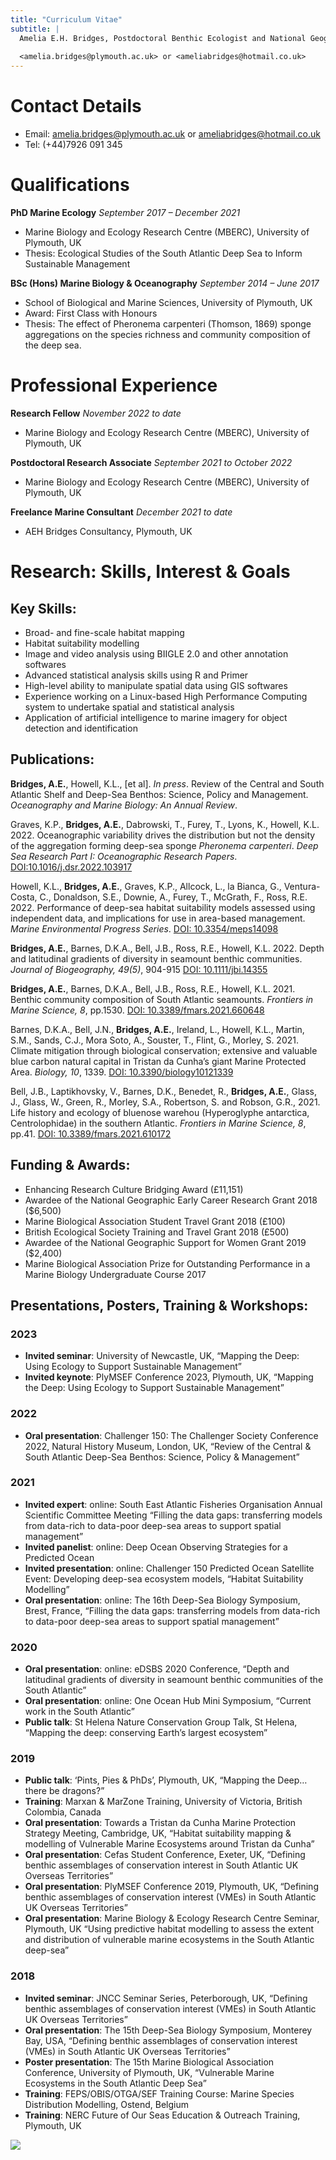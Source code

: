 ```yaml
---
title: "Curriculum Vitae"
subtitle: |
  Amelia E.H. Bridges, Postdoctoral Benthic Ecologist and National Geographic Explorer
  
  <amelia.bridges@plymouth.ac.uk> or <ameliabridges@hotmail.co.uk>
---
```


# Contact Details

* Email:    [amelia.bridges@plymouth.ac.uk](amelia.bridges@plymouth.ac.uk) or [ameliabridges@hotmail.co.uk](ameliabridges@hotmail.co.uk)
* Tel:      (+44)7926 091 345

# Qualifications

**PhD Marine Ecology** *September 2017 – December 2021*

* Marine Biology and Ecology Research Centre (MBERC), University of Plymouth, UK
* Thesis: Ecological Studies of the South Atlantic Deep Sea to Inform Sustainable Management


**BSc (Hons) Marine Biology & Oceanography** *September 2014 – June 2017*

* School of Biological and Marine Sciences, University of Plymouth, UK
* Award: First Class with Honours
* Thesis: The effect of Pheronema carpenteri (Thomson, 1869) sponge aggregations on the species richness and community composition of the deep sea.

# Professional Experience

**Research Fellow** *November 2022 to date*

* Marine Biology and Ecology Research Centre (MBERC), University of Plymouth, UK

**Postdoctoral Research Associate** *September 2021 to October 2022*

* Marine Biology and Ecology Research Centre (MBERC), University of Plymouth, UK


**Freelance Marine Consultant** *December 2021 to date*

* AEH Bridges Consultancy, Plymouth, UK


# Research: Skills, Interest & Goals

## Key Skills:

* Broad- and fine-scale habitat mapping
* Habitat suitability modelling
* Image and video analysis using BIIGLE 2.0 and other annotation softwares
* Advanced statistical analysis skills using R and Primer
* High-level ability to manipulate spatial data using GIS softwares 
* Experience working on a Linux-based High Performance Computing system to undertake spatial and statistical analysis
* Application of artificial intelligence to marine imagery for object detection and identification 

## Publications:

**Bridges, A.E.**, Howell, K.L., [et al]. *In press*. Review of the Central and South Atlantic Shelf and Deep-Sea Benthos: Science, Policy and Management. *Oceanography and Marine Biology: An Annual Review*.

Graves, K.P., **Bridges, A.E.**, Dabrowski, T., Furey, T., Lyons, K., Howell, K.L. 2022. Oceanographic variability drives the distribution but not the density of the aggregation forming deep-sea sponge *Pheronema carpenteri*. *Deep Sea Research Part I: Oceanographic Research Papers*. [DOI:10.1016/j.dsr.2022.103917](https://www.sciencedirect.com/science/article/pii/S0967063722002291?via%3Dihub#fig1)

Howell, K.L., **Bridges, A.E.**, Graves, K.P., Allcock, L., la Bianca, G., Ventura-Costa, C., Donaldson, S.E., Downie, A., Furey, T., McGrath, F., Ross, R.E. 2022. Performance of deep-sea habitat suitability models assessed using independent data, and implications for use in area-based management. *Marine Environmental Progress Series*. [DOI: 10.3354/meps14098](https://www.int-res.com/abstracts/meps/v695/p33-51/)

**Bridges, A.E.**, Barnes, D.K.A., Bell, J.B., Ross, R.E., Howell, K.L. 2022. Depth and latitudinal gradients of diversity in seamount benthic communities. *Journal of Biogeography, 49(5)*, 904-915 [DOI: 10.1111/jbi.14355](https://doi.org/10.1111/jbi.14355)

**Bridges, A.E.**, Barnes, D.K.A., Bell, J.B., Ross, R.E., Howell, K.L. 2021. Benthic community composition of South Atlantic seamounts. *Frontiers in Marine Science, 8*, pp.1530. [DOI: 10.3389/fmars.2021.660648](https://doi.org/10.3389/fmars.2021.660648)

Barnes, D.K.A., Bell, J.N., **Bridges, A.E.**, Ireland, L., Howell, K.L., Martin, S.M., Sands, C.J., Mora Soto, A., Souster, T., Flint, G., Morley, S. 2021. Climate mitigation through biological conservation; extensive and valuable blue carbon natural capital in Tristan da Cunha’s giant Marine Protected Area. *Biology, 10*, 1339. [DOI: 10.3390/biology10121339](https://doi.org/10.3390/biology10121339)

Bell, J.B., Laptikhovsky, V., Barnes, D.K., Benedet, R., **Bridges, A.E.**, Glass, J., Glass, W., Green, R., Morley, S.A., Robertson, S. and Robson, G.R., 2021. Life history and ecology of bluenose warehou (Hyperoglyphe antarctica, Centrolophidae) in the southern Atlantic. *Frontiers in Marine Science, 8*, pp.41. [DOI: 10.3389/fmars.2021.610172](https://doi.org/10.3389/fmars.2021.610172)

## Funding & Awards: 

* Enhancing Research Culture Bridging Award (£11,151)
* Awardee of the National Geographic Early Career Research Grant 2018 ($6,500)
* Marine Biological Association Student Travel Grant 2018 (£100)
* British Ecological Society Training and Travel Grant 2018 (£500)
* Awardee of the National Geographic Support for Women Grant 2019 ($2,400)
* Marine Biological Association Prize for Outstanding Performance in a Marine Biology Undergraduate Course 2017


## Presentations, Posters, Training & Workshops:

::: {grid}

:::{.g-col-6}

### 2023
* **Invited seminar**: University of Newcastle, UK, “Mapping the Deep: Using Ecology to Support Sustainable Management"
* **Invited keynote**: PlyMSEF Conference 2023, Plymouth, UK, “Mapping the Deep: Using Ecology to Support Sustainable Management"

### 2022

* **Oral presentation**: Challenger 150: The Challenger Society Conference 2022, Natural History Museum, London, UK, "Review of the Central & South Atlantic Deep-Sea Benthos: Science, Policy & Management”

### 2021

* **Invited expert**: online: South East Atlantic Fisheries Organisation Annual Scientific Committee Meeting “Filling the data gaps: transferring models from data-rich to data-poor deep-sea areas to support spatial management”
* **Invited panelist**: online: Deep Ocean Observing Strategies for a Predicted Ocean
* **Invited presentation**: online: Challenger 150 Predicted Ocean Satellite Event: Developing deep-sea ecosystem models, “Habitat Suitability Modelling”
* **Oral presentation**: online: The 16th Deep-Sea Biology Symposium, Brest, France, “Filling the data gaps: transferring models from data-rich to data-poor deep-sea areas to support spatial management”

### 2020

* **Oral presentation**: online: eDSBS 2020 Conference, “Depth and latitudinal gradients of diversity in seamount benthic communities of the South Atlantic”
* **Oral presentation**: online: One Ocean Hub Mini Symposium, “Current work in the South Atlantic”
* **Public talk**: St Helena Nature Conservation Group Talk, St Helena, “Mapping the deep: conserving Earth’s largest ecosystem”

### 2019

* **Public talk**: ‘Pints, Pies & PhDs’, Plymouth, UK, “Mapping the Deep… there be dragons?”
*	**Training**: Marxan & MarZone Training, University of Victoria, British Colombia, Canada
*	**Oral presentation**: Towards a Tristan da Cunha Marine Protection Strategy Meeting, Cambridge, UK, “Habitat suitability mapping & modelling of Vulnerable Marine Ecosystems around Tristan da Cunha”
*	**Oral presentation**: Cefas Student Conference, Exeter, UK, “Defining benthic assemblages of conservation interest in South Atlantic UK Overseas Territories”
* **Oral presentation**: PlyMSEF Conference 2019, Plymouth, UK, “Defining benthic assemblages of conservation interest (VMEs) in South Atlantic UK Overseas Territories”
* **Oral presentation**: Marine Biology & Ecology Research Centre Seminar, Plymouth, UK “Using predictive habitat modelling to assess the extent and distribution of vulnerable marine ecosystems in the South Atlantic deep-sea”

### 2018

* **Invited seminar**: JNCC Seminar Series, Peterborough, UK, “Defining benthic assemblages of conservation interest (VMEs) in South Atlantic UK Overseas Territories”
* **Oral presentation**: The 15th Deep-Sea Biology Symposium, Monterey Bay, USA, “Defining benthic assemblages of conservation interest (VMEs) in South Atlantic UK Overseas Territories”
* **Poster presentation**: The 15th Marine Biological Association Conference, University of Plymouth, UK, “Vulnerable Marine Ecosystems in the South Atlantic Deep Sea”
* **Training**: FEPS/OBIS/OTGA/SEF Training Course: Marine Species Distribution Modelling, Ostend, Belgium
* **Training**: NERC Future of Our Seas Education & Outreach Training, Plymouth, UK

:::

::: {.g-col-2}

![](Images/Amelia_2.JPG)

:::

:::